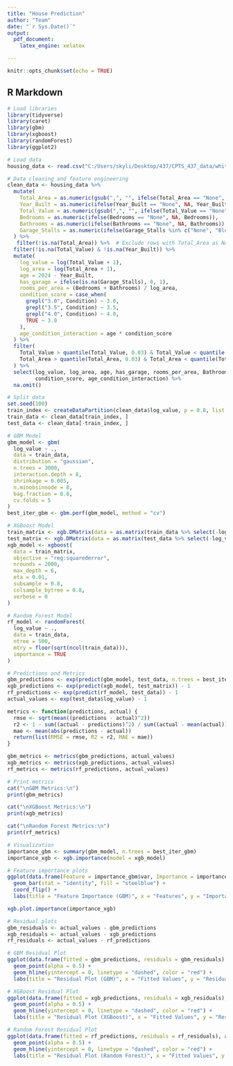 ```yaml
---
title: "House Prediction"
author: "Team"
date: "`r Sys.Date()`"
output:
  pdf_document:
    latex_engine: xelatex

---
```


```r
knitr::opts_chunk$set(echo = TRUE)
```

## R Markdown

```r
# Load libraries
library(tidyverse)
library(caret)
library(gbm)
library(xgboost)
library(randomForest)
library(ggplot2)

# Load data
housing_data <- read.csv("C:/Users/skyli/Desktop/437/CPTS_437_data/whitman_property_details.csv")

# Data cleaning and feature engineering
clean_data <- housing_data %>%
  mutate(
    Total_Area = as.numeric(gsub(",", "", ifelse(Total_Area == "None", NA, Total_Area))),
    Year_Built = as.numeric(ifelse(Year_Built == "None", NA, Year_Built)),
    Total_Value = as.numeric(gsub(",", "", ifelse(Total_Value == "None", 0, Total_Value))),
    Bedrooms = as.numeric(ifelse(Bedrooms == "None", NA, Bedrooms)),
    Bathrooms = as.numeric(ifelse(Bathrooms == "None", NA, Bathrooms)),
    Garage_Stalls = as.numeric(ifelse(Garage_Stalls %in% c("None", "Block"), 0, Garage_Stalls))
  ) %>%
   filter(!is.na(Total_Area)) %>%  # Exclude rows with Total_Area as NA
  filter(!is.na(Total_Value) & !is.na(Year_Built)) %>%
  mutate(
    log_value = log(Total_Value + 1),
    log_area = log(Total_Area + 1),
    age = 2024 - Year_Built,
    has_garage = ifelse(is.na(Garage_Stalls), 0, 1),
    rooms_per_area = (Bedrooms + Bathrooms) / log_area,
    condition_score = case_when(
      grepl("3.0", Condition) ~ 3.0,
      grepl("3.5", Condition) ~ 3.5,
      grepl("4.0", Condition) ~ 4.0,
      TRUE ~ 3.0
    ),
    age_condition_interaction = age * condition_score
  ) %>%
  filter(
    Total_Value > quantile(Total_Value, 0.03) & Total_Value < quantile(Total_Value, 0.97),
    Total_Area > quantile(Total_Area, 0.03) & Total_Area < quantile(Total_Area, 0.97)
  ) %>%
  select(log_value, log_area, age, has_garage, rooms_per_area, Bathrooms, 
         condition_score, age_condition_interaction) %>%
  na.omit()

# Split data
set.seed(100)
train_index <- createDataPartition(clean_data$log_value, p = 0.8, list = FALSE)
train_data <- clean_data[train_index, ]
test_data <- clean_data[-train_index, ]

# GBM Model
gbm_model <- gbm(
  log_value ~ .,
  data = train_data,
  distribution = "gaussian",
  n.trees = 3000,
  interaction.depth = 8,
  shrinkage = 0.005,
  n.minobsinnode = 8,
  bag.fraction = 0.8,
  cv.folds = 5
)
best_iter_gbm <- gbm.perf(gbm_model, method = "cv")

# XGBoost Model
train_matrix <- xgb.DMatrix(data = as.matrix(train_data %>% select(-log_value)), label = train_data$log_value)
test_matrix <- xgb.DMatrix(data = as.matrix(test_data %>% select(-log_value)))
xgb_model <- xgboost(
  data = train_matrix,
  objective = "reg:squarederror",
  nrounds = 2000,
  max_depth = 6,
  eta = 0.01,
  subsample = 0.8,
  colsample_bytree = 0.8,
  verbose = 0
)

# Random Forest Model
rf_model <- randomForest(
  log_value ~ .,
  data = train_data,
  ntree = 500,
  mtry = floor(sqrt(ncol(train_data))),
  importance = TRUE
)

# Predictions and Metrics
gbm_predictions <- exp(predict(gbm_model, test_data, n.trees = best_iter_gbm)) - 1
xgb_predictions <- exp(predict(xgb_model, test_matrix)) - 1
rf_predictions <- exp(predict(rf_model, test_data)) - 1
actual_values <- exp(test_data$log_value) - 1

metrics <- function(predictions, actual) {
  rmse <- sqrt(mean((predictions - actual)^2))
  r2 <- 1 - sum((actual - predictions)^2) / sum((actual - mean(actual))^2)
  mae <- mean(abs(predictions - actual))
  return(list(RMSE = rmse, R2 = r2, MAE = mae))
}

gbm_metrics <- metrics(gbm_predictions, actual_values)
xgb_metrics <- metrics(xgb_predictions, actual_values)
rf_metrics <- metrics(rf_predictions, actual_values)

# Print metrics
cat("\nGBM Metrics:\n")
print(gbm_metrics)

cat("\nXGBoost Metrics:\n")
print(xgb_metrics)

cat("\nRandom Forest Metrics:\n")
print(rf_metrics)

# Visualization
importance_gbm <- summary(gbm_model, n.trees = best_iter_gbm)
importance_xgb <- xgb.importance(model = xgb_model)

# Feature importance plots
ggplot(data.frame(Feature = importance_gbm$var, Importance = importance_gbm$rel.inf), aes(x = reorder(Feature, Importance), y = Importance)) +
  geom_bar(stat = "identity", fill = "steelblue") +
  coord_flip() +
  labs(title = "Feature Importance (GBM)", x = "Features", y = "Importance")

xgb.plot.importance(importance_xgb)

# Residual plots
gbm_residuals <- actual_values - gbm_predictions
xgb_residuals <- actual_values - xgb_predictions
rf_residuals <- actual_values - rf_predictions

# GBM Residual Plot
ggplot(data.frame(fitted = gbm_predictions, residuals = gbm_residuals), aes(x = fitted, y = residuals)) +
  geom_point(alpha = 0.5) +
  geom_hline(yintercept = 0, linetype = "dashed", color = "red") +
  labs(title = "Residual Plot (GBM)", x = "Fitted Values", y = "Residuals")

# XGBoost Residual Plot
ggplot(data.frame(fitted = xgb_predictions, residuals = xgb_residuals), aes(x = fitted, y = residuals)) +
  geom_point(alpha = 0.5) +
  geom_hline(yintercept = 0, linetype = "dashed", color = "red") +
  labs(title = "Residual Plot (XGBoost)", x = "Fitted Values", y = "Residuals")

# Random Forest Residual Plot
ggplot(data.frame(fitted = rf_predictions, residuals = rf_residuals), aes(x = fitted, y = residuals)) +
  geom_point(alpha = 0.5) +
  geom_hline(yintercept = 0, linetype = "dashed", color = "red") +
  labs(title = "Residual Plot (Random Forest)", x = "Fitted Values", y = "Residuals")
```
